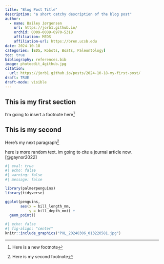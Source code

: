 ```yaml
---
title: "Blog Post Title"
description: "a short catchy description of the blog post"
author: 
  - name: Bailey Jørgensen
    url: https://jorb1.github.io/
    orchid: 0009-0009-0970-5318
    affiliation: MEDS
    affiliation-url: https://bren.ucsb.edu
date: 2024-10-18
categories: [EDS, Robots, Boats, Paleontology]
toc: true
bibliography: references.bib
image: photoedit_4github.jpg
citation:
  url: https://jorb1.github.io/posts/2024-10-18-my-first-post/
draft: TRUE
draft-mode: visible
---
```


## This is my first section

I'm going to insert a footnote here[^1]

[^1]: Here is a new footnote

## This is my second

Here's my next paragraph[^2]

[^2]: Here is my second footnote

here is more random text. im going to cite a journal article now.[@gaynor2022]

```r
#| eval: true
#| echo: false
#| warning: false
#| message: false

library(palmerpenguins)
library(tidyverse)

ggplot(penguins,
       aes(x = bill_length_mm,
           y = bill_depth_mm)) +
  geom_point()

```

```r
#| echo: false
#| fig-align: "center"
knitr::include_graphics("PXL_20240306_013220581.jpg")
```

